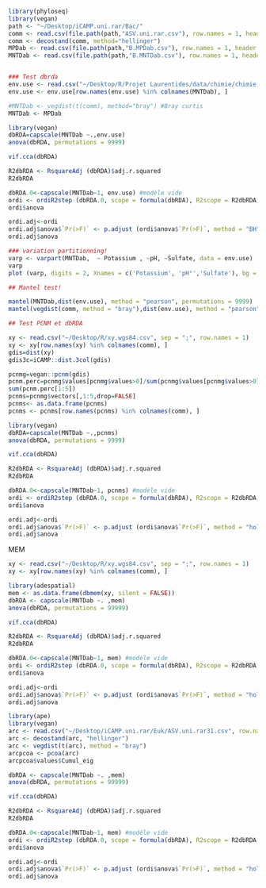 
```r
library(phyloseq)
library(vegan)
path <- "~/Desktop/iCAMP.uni.rar/Bac/"
comm <- read.csv(file.path(path,"ASV.uni.rar.csv"), row.names = 1, header = TRUE)
comm <- decostand(comm, method="hellinger")
MPDab <- read.csv(file.path(path,"B.MPDab.csv"), row.names = 1, header = TRUE, sep = ",")
MNTDab <- read.csv(file.path(path,"B.MNTDab.csv"), row.names = 1, header = TRUE, sep = ",")


### Test dbrda
env.use <- read.csv("~/Desktop/R/Projet Laurentides/data/chimie/chimie.box.csv", sep = " ") #import chimie
env.use <- env.use[row.names(env.use) %in% colnames(MNTDab), ]

#MNTDab <- vegdist(t(comm), method="bray") #Bray curtis 
MNTDab <- MPDab

library(vegan)
dbRDA=capscale(MNTDab ~.,env.use)
anova(dbRDA, permutations = 9999)

vif.cca(dbRDA)

R2dbRDA <- RsquareAdj (dbRDA)$adj.r.squared
R2dbRDA

dbRDA.0<-capscale(MNTDab~1, env.use) #modèle vide
ordi <- ordiR2step (dbRDA.0, scope = formula(dbRDA), R2scope = R2dbRDA, direction = 'forward', permutations = 9999)
ordi$anova

ordi.adj<-ordi
ordi.adj$anova$`Pr(>F)` <- p.adjust (ordi$anova$`Pr(>F)`, method = "BH", n = ncol (env.use))
ordi.adj$anova
```

```r
### variation partitionning!
varp <- varpart(MNTDab,  ~ Potassium , ~pH, ~Sulfate, data = env.use)
varp
plot (varp, digits = 2, Xnames = c('Potassium', 'pH°','Sulfate'), bg = c('navy', 'tomato', 'green'))

## Mantel test!

mantel(MNTDab,dist(env.use), method = "pearson", permutations = 9999)
mantel(vegdist(comm, method = "bray"),dist(env.use), method = "pearson", permutations = 9999)
```

```r
## Test PCNM et dbRDA

xy <- read.csv("~/Desktop/R/xy.wgs84.csv", sep = ";", row.names = 1)
xy <- xy[row.names(xy) %in% colnames(comm), ]
gdis=dist(xy)
gdis3c=iCAMP::dist.3col(gdis)

pcnmg=vegan::pcnm(gdis)
pcnm.perc=pcnmg$values[pcnmg$values>0]/sum(pcnmg$values[pcnmg$values>0])
sum(pcnm.perc[1:5])
pcnms=pcnmg$vectors[,1:5,drop=FALSE]
pcnms<- as.data.frame(pcnms)
pcnms <- pcnms[row.names(pcnms) %in% colnames(comm), ]

library(vegan)
dbRDA=capscale(MNTDab ~.,pcnms)
anova(dbRDA, permutations = 9999)

vif.cca(dbRDA)

R2dbRDA <- RsquareAdj (dbRDA)$adj.r.squared
R2dbRDA

dbRDA.0<-capscale(MNTDab~1, pcnms) #modèle vide
ordi <- ordiR2step (dbRDA.0, scope = formula(dbRDA), R2scope = R2dbRDA, direction = 'forward', permutations = 9999)
ordi$anova

ordi.adj<-ordi
ordi.adj$anova$`Pr(>F)` <- p.adjust (ordi$anova$`Pr(>F)`, method = "holm", n = ncol (env.use))
ordi.adj$anova
```


MEM

```r
xy <- read.csv("~/Desktop/R/xy.wgs84.csv", sep = ";", row.names = 1)
xy <- xy[row.names(xy) %in% colnames(comm), ]

library(adespatial)
mem <- as.data.frame(dbmem(xy, silent = FALSE))
dbRDA <- capscale(MNTDab ~. ,mem)
anova(dbRDA, permutations = 99999)

vif.cca(dbRDA)

R2dbRDA <- RsquareAdj (dbRDA)$adj.r.squared
R2dbRDA

dbRDA.0<-capscale(MNTDab~1, mem) #modèle vide
ordi <- ordiR2step (dbRDA.0, scope = formula(dbRDA), R2scope = R2dbRDA, direction = 'forward', permutations = 9999)
ordi$anova

ordi.adj<-ordi
ordi.adj$anova$`Pr(>F)` <- p.adjust (ordi$anova$`Pr(>F)`, method = "holm", n = ncol (env.use))
ordi.adj$anova
```

```r
library(ape)
library(vegan)
arc <- read.csv("~/Desktop/iCAMP.uni.rar/Euk/ASV.uni.rar31.csv", row.names = 1, header = TRUE)
arc <- decostand(arc, "hellinger")
arc <- vegdist(t(arc), method = "bray")
arcpcoa <- pcoa(arc)
arcpcoa$values$Cumul_eig

dbRDA <- capscale(MNTDab ~. ,mem)
anova(dbRDA, permutations = 99999)

vif.cca(dbRDA)

R2dbRDA <- RsquareAdj (dbRDA)$adj.r.squared
R2dbRDA

dbRDA.0<-capscale(MNTDab~1, mem) #modèle vide
ordi <- ordiR2step (dbRDA.0, scope = formula(dbRDA), R2scope = R2dbRDA, direction = 'forward', permutations = 9999)
ordi$anova

ordi.adj<-ordi
ordi.adj$anova$`Pr(>F)` <- p.adjust (ordi$anova$`Pr(>F)`, method = "holm", n = ncol (env.use))
ordi.adj$anova
```

